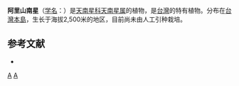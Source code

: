 {{Speciesbox 
| genus = Arisaema
| species = arisanense
| authority = [[早田文藏|Hayata]]
}}
'''阿里山南星'''（[[学名|学名]]：{{lang|la|''Arisaema arisanense''}}）是[[天南星科|天南星科]][[天南星属|天南星属]]的植物，是[[台灣|台灣]]的特有植物。分布在[[台灣島|台灣本島]]，生长于海拔2,500米的地区，目前尚未由人工引种栽培。

== 参考文献 ==
<div class="references-small">
* {{cite web| url =http://www.bioinfo.cn/db05/KmzwSpecies.php?action=view&id=798| title =阿里山南星| work =《中国高等植物数据库全库》| publisher =中国科学院微生物研究所| author =昆明植物研究所| accessdate =2009-02-21| deadurl =yes| archiveurl =https://web.archive.org/web/20160305051551/http://www.bioinfo.cn/db05/KmzwSpecies.php?action=view&id=798| archivedate =2016-03-05}}
</div>
{{Taxonbar|from=Q15225184}}

{{DEFAULTSORT:Arisaema arisanense}}
[[Category:天南星属|A]]
[[Category:臺灣特有植物|A]]